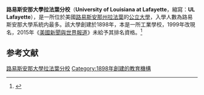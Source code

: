 {{Infobox university
|name = {{nowrap|University of Louisiana at Lafayette}}
|native_name = l'Université des Acadiens
|image =
|motto = ''Fortiter, Feliciter, Fideliter''
|mottoeng = Boldly, Happily, Faithfully
|established = 1898
|type = [[公立大學|公立大學]]
|endowment = $112,265,103
|president = E. Joseph Savoie
|students = 17,508<ref name="Enrollment 2015">{{cite web | url = https://apps.regents.state.la.us/Reports/Report.aspx?reportPath=/Penrl/FPENRLRPT | title = Preliminary Headcount Enrollment Summary | publisher = Louisiana Board of Regents | date = September 2015 | accessdate = 2015-10-19 | archive-url = https://web.archive.org/web/20190519173201/https://apps.regents.state.la.us/Reports/Report.aspx?reportPath=%2FPenrl%2FFPENRLRPT | archive-date = 2019-05-19 | dead-url = yes }}</ref>
|undergrad = 15,870<ref name="Enrollment 2015" />
|postgrad = 1,638<ref name="Enrollment 2015" />
|faculty = 747
|city = [[拉法葉_(路易斯安那州)|拉法葉]]
|state = [[路易斯安娜州|路易斯安娜州]]
|country = 美國
|campus = 都市<br />{{convert|1227|acre|km2}}
|former_names = Southwestern Louisiana Industrial Institute<br />Southwestern Louisiana Institute of Liberal and Technical Learning<br />University of Southwestern Louisiana
|free_label =
|free =
|athletics = [[NCAA|NCAA]] Division I [[Football_Bowl_Subdivision|FBS]] – [[Sun_Belt_Conference|Sun Belt]]
|nickname = Ragin' Cajuns
|colors = Vermilion and Evangeline White<ref>{{Cite web |url=http://ocm.louisiana.edu/sites/communicationsandmarketing/files/Brand_Culture_Guide_July2015.pdf |title=存档副本 |access-date=2016-01-26 |archive-date=2022-01-03 |archive-url=https://web.archive.org/web/20220103222146/https://ocm.louisiana.edu/sites/communicationsandmarketing/files/Brand_Culture_Guide_July2015.pdf |dead-url=no }}</ref><br />{{color box|#CE181E}} {{color box|#FFFFFF}}
|mascot = Cayenne
|affiliations = [[University_of_Louisiana_System|UL System]]<br />[[Association_of_Public_and_Land-grant_Universities|APLU]]<br />[[Southeastern_Universities_Research_Association|SURA]]
|website = {{URL|www.louisiana.edu}}
|logo= <!-- 檔案不存在 [[File:UL_Lafayette_academic_logo.png|250px]] -->
}}

'''路易斯安那大學拉法葉分校'''（'''University of Louisiana at Lafayette'''，縮寫：'''UL Lafayette'''），是一所位於美國[[路易斯安那州|路易斯安那州]][[拉法葉_(路易斯安那州)|拉法葉]]的[[公立大學|公立大學]]，入學人數為路易斯安那大學系統内最多。該大學創建於1898年，本是一所工業學校，1999年改現名，2015年《[[美國新聞與世界報道|美國新聞與世界報道]]》未給予其排名資格。<ref name="USnews">{{cite web|title=University of Louisiana at Lafayette|url=http://colleges.usnews.rankingsandreviews.com/best-colleges/louisiana-lafayette-2031|publisher=[[美國新聞與世界報道|美國新聞與世界報道]]|accessdate=2016-01-26|archive-date=2016-08-28|archive-url=https://web.archive.org/web/20160828031749/http://colleges.usnews.rankingsandreviews.com/best-colleges/louisiana-lafayette-2031|dead-url=no}}</ref>

==参考文献==

{{reflist}}

{{美国东南大学研究协会}}
[[Category:路易斯安那大學拉法葉分校|]]
[[Category:1898年創建的教育機構|Category:1898年創建的教育機構]]